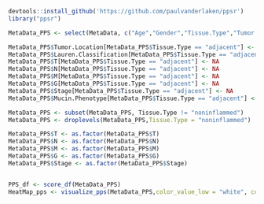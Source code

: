```{r}
devtools::install_github('https://github.com/paulvanderlaken/ppsr')
library("ppsr")
```

```{r}
MetaData_PPS <- select(MetaData, c("Age","Gender","Tissue.Type","Tumor.Location","Lauren.Classification","T","N","M","G","Stage","Survival","Mucin.Phenotype","MUC1","MUC5AC","MUC6","MUC2","MUC4","MUC13"))

MetaData_PPS$Tumor.Location[MetaData_PPS$Tissue.Type == "adjacent"] <- NA
MetaData_PPS$Lauren.Classification[MetaData_PPS$Tissue.Type == "adjacent"] <- NA
MetaData_PPS$T[MetaData_PPS$Tissue.Type == "adjacent"] <- NA
MetaData_PPS$N[MetaData_PPS$Tissue.Type == "adjacent"] <- NA
MetaData_PPS$M[MetaData_PPS$Tissue.Type == "adjacent"] <- NA
MetaData_PPS$G[MetaData_PPS$Tissue.Type == "adjacent"] <- NA
MetaData_PPS$Stage[MetaData_PPS$Tissue.Type == "adjacent"] <- NA
MetaData_PPS$Mucin.Phenotype[MetaData_PPS$Tissue.Type == "adjacent"] <- NA

MetaData_PPS <- subset(MetaData_PPS, Tissue.Type != "noninflammed")
MetaData_PPS <- droplevels(MetaData_PPS,Tissue.Type = "noninflammed")

MetaData_PPS$T <- as.factor(MetaData_PPS$T)
MetaData_PPS$N <- as.factor(MetaData_PPS$N)
MetaData_PPS$M <- as.factor(MetaData_PPS$M)
MetaData_PPS$G <- as.factor(MetaData_PPS$G)
MetaData_PPS$Stage <- as.factor(MetaData_PPS$Stage)


PPS_df <- score_df(MetaData_PPS)
HeatMap_pps <- visualize_pps(MetaData_PPS,color_value_low = "white", color_value_high = "#7A0403", color_text = "black")
```

